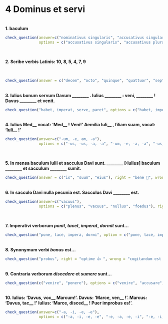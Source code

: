 # 4 Dominus et servi
 
</br>
**1. baculum**
```r
check_question(answer=c("nominativus singularis", "accusativus singularis"), 
               options = c("accusativus singularis", "accusativus pluralis", "nominativus singularis", "nominativus pluralis"), right = "ita, ut dicis 👏", wrong = "minime 😔", button_label = "Rectene dico?", type = "checkbox")
```
</br>

**2. Scribe verbis Latinis: 10, 8, 5, 4, 7, 9**
 
</br>
  
```r
check_question(answer = c("decem", "octo", "quinque", "quattuor", "septem", "novem"), right = "recte sane 🙂", wrong = "quid ais? 🤨", button_label = "Rectene dico?", type = "in_order")
```
 

</br>
**3. Iulius bonum servum Davum  ________ . Iulius ________ : veni, ________ ! Davus ________ et venit.**
 
```r
check_question("habet, imperat, serve, paret", options = c("habet, imperat, serve, paret", "paret, habet, serve, imperat", "habet, paret, servus, imperat", "habet, imperat, servus, paret"), right = "probe 👌 ", wrong = "non ita ☹️ ", button_label = "Rectene dico?", type = "select")
```
 
</br>
**4. Iulius Med\_\_ vocat: ‘Med\_\_ ! Veni!’ Aemilia Iuli\_\_ , filiam suam, vocat: ‘Iuli\_\_ !’**
```r
check_question(answer=c("-um, -e, am, -a"), 
               options = c("-us, -us, -a, -a", "-um, -e, -a, -a", "-us, -e, -am, -a", "-um, -e, am, -a"), right = "optime 👍", wrong = "non ita ☹️", button_label = "Rectene dico?", type = "radio")
```
</br>

**5. In mensa baculum Iulii et sacculus Davi sunt. ________ [:Iulius] baculum ________ et sacculum ________ sumit.** 
  

```r
check_question(answer = c("is", "suum", "eius"), right = "bene 🤩", wrong = "minime 😔", button_label = "Rectene dico?", type = "in_order")
```
 
</br>
**6. In sacculo Davi nulla pecunia est. Sacculus Davi ________ est.** 
```r
check_question(answer=c("vacuus"), 
               options = c("plenus", "vacuus", "nullus", "foedus"), right = "sic est  🤩", wrong = "minime 😔", button_label = "Rectene dico?", type = "radio")
```
</br>

**7. Imperativi verborum _ponit_, _tacet_, _imperat_, _dormit_ sunt...**
  

```r
check_question("pone, tacē, imperā, dormī", option = c("pone, tacē, imperē, dormē", "pone, taci, impere, dormī", "pone, tacē, imperā, dormī", "poni, tacē, imperā, dormī"), right = "sic est  🤩", wrong = "minime 😔", button_label = "Rectene dico?", type = "radio")
```
 

</br>
**8. Synonymum verbi _bonus_ est...**
 
```r
check_question("probus", right = "optime 👍 ", wrong = "cogitandum est 🤔", button_label = "Rectene dico?", placeholder = "Quid putas?")
```
 

</br>
**9. Contraria verborum _discedere_ et _sumere_ sunt...**
  
```r
check_question(c("venire", "ponere"), options = c("venire", "accusare", "habere", "ponere", "parere"), right = "recte sane 🙂", wrong = "non hercle vero! 😕", button_label = "Rectene dico?", type = "checkbox")
```
 

</br>
**10. Iulius: ‘Davus, voc\_\_ Marcum!’. Davus: ‘Marce, ven\_\_ !’. Marcus: ‘Davus, tac\_\_ !’ Iulius: ‘Marce, disced\_\_ ! Puer improbus es!’.**
```r
check_question(answer=c("-a, -i, -e, -e"), 
               options = c("-a, -i, -e, -e", "-e, -a, -e, -i", "-e, -i, -e, -i", "-e, -e, -i, -i"), right = "ita, ut dicis 👏", wrong = "minime 😔", button_label = "Rectene dico?", type = "radio")
```
</br>
 
